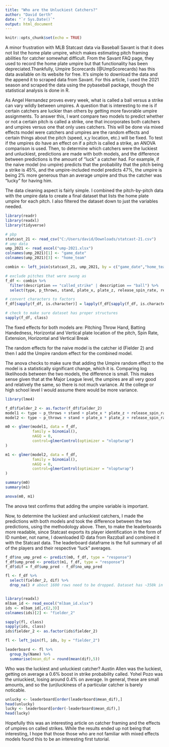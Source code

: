 ---
title: "Who are the Unluckiest Catchers?"
author: "David Gerth"
date: "`r Sys.Date()`"
output: html_document
---

```{r setup, include=FALSE}
knitr::opts_chunk$set(echo = TRUE)
```

A minor frustration with MLB Statcast data via Baseball Savant is that it does not list the home plate umpire, which makes estimating pitch framing abilities for catcher somewhat difficult. From the Savant FAQ page, they used to record the home plate umpire but that functionality has been depreciated.Thankfully, Umpire Scorecards (@UmpScorecards) has this data available on its website for free. It's simple to download the data and the append it to scraped data from Savant. For this article, I used the 2021 season and scraped the data using the pybaseball package, though the statistical analysis is done in R.

As Angel Hernandez proves every week, what is called a ball versus a strike can vary wildly between umpires. A question that is interesting to me is if certain catchers are luckier than others by getting more favorable umpire assignments. To answer this, I want compare two models to predict whether or not a certain pitch is called a strike, one that incorporates both catchers and umpires versus one that only uses catchers. This will be done via mixed effects model were catchers and umpires are the random effects and certain things about the pitch (speed, x,y location, etc.) will be fixed. To test if the umpires do have an effect on if a pitch is called a strike, an ANOVA comparison is used. Then, to determine which catchers were the luckiest and unluckiest, predictions are made with both models, and the difference between predictions is the amount of "luck" a catcher had. For example, if the naive model (no umpire) predicts that the probability that the pitch being a strike is 45%, and the umpire-included model predicts 47%, the umpire is being 2% more generous than an average umpire and thus the catcher was "lucky" for having him.

The data cleaning aspect is fairly simple. I combined the pitch-by-pitch data with the umpire data to create a final dataset that lists the home plate umpire for each pitch. I also filtered the dataset down to just the variables needed.

```{r}
library(readr)
library(readxl)
library(tidyverse)

# pbp
statcast_21 <- read_csv("C:/Users/david/Downloads/statcast-21.csv")
# ump data
ump_2021 <- read_excel("ump-2021.xlsx")
colnames(ump_2021)[1] <- "game_date"
colnames(ump_2021)[3] <- "home_team"

combin <- left_join(statcast_21, ump_2021, by = c("game_date","home_team"))

# exclude pitches that were swung as
f_df <- combin %>%
  filter(description == "called_strike" | description == "ball") %>%
  select(type, p_throws, stand, plate_x, plate_z, release_spin_rate, release_extension, pfx_z, pfx_x, fielder_2, Umpire) 

# convert characters to factors
f_df[sapply(f_df, is.character)] = lapply(f_df[sapply(f_df, is.character)],as.factor)

# check to make sure dataset has proper structures
sapply(f_df, class)
```

The fixed effects for both models are: Pitching Throw Hand, Batting Handedness, Horizontal and Vertical plate location of the pitch, Spin Rate, Extension, Horizontal and Vertical Break

The random effects for the naive model is the catcher id (Fielder 2) and then I add the Umpire random effect for the combined model.

The anova checks to make sure that adding the Umpire random effect to the model is a statistically significant change, which it is. Comparing log likelihoods between the two models, the difference is small. This makes sense given that at the Major League level, the umpires are all very good and relatively the same, so there is not much variance. At the college or high school level I would assume there would be more variance.

```{r}
library(lme4)

f_df$fielder_2 <- as.factor(f_df$fielder_2)
model1 <- type ~ p_throws + stand + plate_x * plate_z + release_spin_rate + release_extension + pfx_z * pfx_x + (1|fielder_2)
model2 <- type ~ p_throws + stand + plate_x * plate_z + release_spin_rate + release_extension + pfx_z * pfx_x + (1|fielder_2) + (1 | Umpire)

m0 <- glmer(model1, data = f_df,
            family = binomial(),
            nAGQ = 0,
            control=glmerControl(optimizer = "nloptwrap")
)

m1 <- glmer(model2, data = f_df,
            family = binomial(),
            nAGQ = 0,
            control=glmerControl(optimizer = "nloptwrap")
)

summary(m0)
summary(m1)

anova(m0, m1)
```

The anova test confirms that adding the umpire variable is important.

Now, to determine the luckiest and unluckiest catchers, I made the predictions with both models and took the difference between the two predictions, using the methodology above. Then, to make the leaderboards more readable, since Statcast exports its player identification in the form of ID number, not name, I downloaded ID data from Razzball and combined it with the Statcast data. The leaderboard dataframe is the full summary of all of the players and their respective "luck" averages.

```{r}
f_df$no_ump_pred <- predict(m0, f_df, type = "response")
f_df$ump_pred <- predict(m1, f_df, type = "response")
f_df$dif = f_df$ump_pred - f_df$no_ump_pred

fl <- f_df %>%
  select(fielder_2, dif) %>%
  drop_na() # about 1600 rows need to be dropped. Dataset has ~350k in general so not a big deal


library(readxl)
mlbam_id <- read_excel("mlbam_id.xlsx")
ids <- mlbam_id[,c(2,3)]
colnames(ids)[2] <- "fielder_2"

sapply(fl, class)
sapply(ids, class)
ids$fielder_2 <- as.factor(ids$fielder_2)

fl <- left_join(fl, ids, by = "fielder_2")

leaderboard <- fl %>%
  group_by(Name) %>%
  summarise(mean_dif = round(mean(dif),5))
```

Who was the luckiest and unluckiest catcher? Austin Allen was the luckiest, getting on average a 0.6% boost in strike probability called. Yohel Pozo was the unluckiest, losing around 0.4% on average. In general, these are small amounts, and so the (un)luckiness of a particular catcher is barely noticable.
```{r}
unlucky <- leaderboard[order(leaderboard$mean_dif),]
head(unlucky)
lucky <- leaderboard[order(-leaderboard$mean_dif),]
head(lucky)
```

Hopefully this was an interesting article on catcher framing and the effects of umpires on called strikes. While the results ended up not being that interesting, I hope that those those who are not familiar with mixed effects models found this to be an interesting first tutorial.